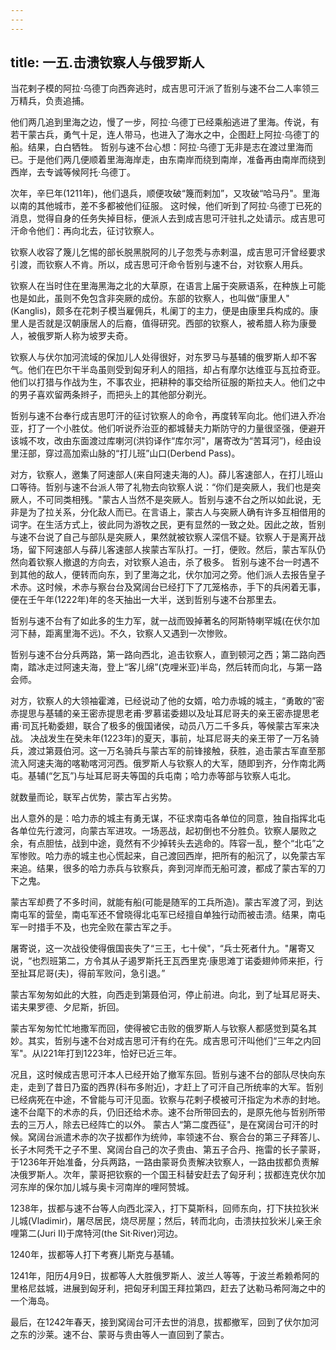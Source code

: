 ```yaml
---
---
---
```

title: 一五.击溃钦察人与俄罗斯人
---



当花剌子模的阿拉·乌德丁向西奔逃时，成吉思可汗派了哲别与速不台二人率领三万精兵，负责追捕。

他们两几追到里海之边，慢了一步，阿拉·乌德丁已经乘船逃进了里海。传说，有若干蒙古兵，勇气十足，连人带马，也进入了海水之中，企图赶上阿拉·乌德丁的船。结果，白白牺牲。 哲别与速不台心想：阿拉·乌德丁无非是志在渡过里海而已。于是他们两几便顺着里海海岸走，由东南岸而绕到南岸，准备再由南岸而绕到西岸，去专诚等候阿托·乌德丁。

次年，辛巳年(1211年)，他们退兵，顺便攻破“篾而剌加”，又攻破“哈马丹"。里海以南的其他城市，差不多都被他们征服。 这时候，他们听到了阿拉·乌德丁已死的消息，觉得自身的任务失掉目标，便派人去到成吉思可汗驻扎之处请示。成吉思可汗命令他们：再向北去，征讨钦察人。

钦察人收容了篾儿乞惕的部长脱黑脱阿的儿子忽秃与赤剌温，成吉思可汗曾经要求引渡，而钦察人不肯。所以，成吉思可汗命令哲别与速不台，对钦察人用兵。

钦察人在当时住在里海黑海之北的大草原，在语言上届于突厥语系，在种族上可能也是如此，虽则不免包含非突厥的成份。东部的钦察人，也叫做“康里人"(Kanglis)，颇多在花刺子模当雇佣兵，札阑丁的主力，便是由康里兵构成的。康里人是否就是汉朝康居人的后裔，值得研究。西部的钦察人，被希腊人称为康曼人，被俄罗斯人称为坡罗夫奇。

钦察人与伏尔加河流域的保加儿人处得很好，对东罗马与基辅的俄罗斯人却不客气。他们在巴尔干半岛虽则受到匈牙利人的阻挡，却占有摩尔达维亚与瓦拉奇亚。他们以打猎与作战为生，不事农业，把耕种的事交给所征服的斯拉夫人。他们之中的男子喜欢留两条辫子，而把头上的其他部分剃光。

哲别与速不台奉行成吉思叮汗的征讨钦察人的命令，再度转军向北。他们进入乔冶亚，打了一个小胜仗。他们听说乔治亚的都城替夫力斯防守的力量很坚强，便避开该城不攻，改由东面渡过库喇河(洪钧译作“库尔河"，屠寄改为“苦耳河”)，经由设里汪部，穿过高加索山脉的“打儿班”山口(Derbend Pass)。

对方，钦察人，邀集了阿速部人(来自阿速夫海的人)。薛儿客速部人，在打儿班山口等待。哲别与速不台派人带了礼物去向钦察人说：“你们是突厥人，我们也是突厥人，不可同类相残。"蒙古人当然不是突厥人。哲别与速不台之所以如此说，无非是为了拉关系，分化敌人而已。在言语上，蒙古人与突厥人确有许多互相借用的词字。在生活方式上，彼此同为游牧之民，更有显然的一致之处。因此之故，哲别与速不台说了自己与部队是突厥人，果然就被钦察人深信不疑。钦察人于是离开战场，留下阿速部人与薛儿客速部人挨蒙古军队打。一打，便败。然后，蒙古军队仍然向着钦察人撤退的方向去，对钦察人追击，杀了极多。 哲别与速不台一时遇不到其他的敌人，便转而向东，到了里海之北，伏尔加河之旁。他们派人去报告皇子术赤。这时候，术赤与察台台及窝阔台已经打下了兀笼格赤，手下的兵闲着无事，便在壬午年(1222年)年的冬天抽出一大半，送到哲别与速不台那里去。

哲别与速不台有了如此多的生力军，就一战而毁掉著名的阿斯特喇罕城(在伏尔加河下赫，距离里海不远)。不久，钦察人又遇到一次惨败。

哲别与速不台分兵两路，第一路向西北，追击钦察人，直到顿河之西；第二路向西南，踏冰走过阿速夫海，登上“客儿绵”(克哩米亚)半岛，然后转而向北，与第一路会师。

对方，钦察人的大领袖霍滩，已经说动了他的女婿，哈力赤城的城主，“勇敢的”密赤提思与基辅的亲王密赤提思老甫·罗慕诺委翅以及址耳尼哥夫的亲王密赤提思老甫·司瓦托勒委翅，联合了极多的俄国诸侯，动员八万二千多兵，等候蒙古军来决战。 决战发生在癸未年(1223年)的夏天，事前，址耳尼哥夫的亲王带了一万名骑兵，渡过第聂伯河。这一万名骑兵与蒙古军的前锋接触，获胜，追击蒙古军直至那流入阿速夫海的喀勒喀河河西。俄罗斯人与钦察人的大军，随即到齐，分作南北两屯。基辅(“乞瓦”)与址耳尼哥夫等国的兵屯南；哈力赤等部与钦察人屯北。

就数量而论，联军占优势，蒙古军占劣势。

出人意外的是：哈力赤的城主有勇无谋，不征求南屯各单位的同意，独自指挥北屯各单位先行渡河，向蒙古军进攻。一场恶战，起初倒也不分胜负。钦察人屡败之余，有点胆怯，战到中途，竟然有不少掉转头去逃命的。阵容一乱，整个“北屯”之军惨败。哈力赤的城主也心慌起来，自己渡回西岸，把所有的船沉了，以免蒙古军来追。结果，很多的哈力赤兵与钦察兵，奔到河岸而无船可渡，都成了蒙古军的刀下之鬼。

蒙古军却费了不多时间，就能有船(可能是随军的工兵所造)。蒙古军渡了河，到达南屯军的营垒，南屯军还不曾晓得北屯军已经擅自单独行动而被击溃。结果，南屯军一时措手不及，也完全败在蒙古军之手。

屠寄说，这一次战役使得俄国丧失了“三王，七十侯"，“兵士死者什九。"屠寄又说，“也烈班第二，方令其从子遏罗斯托王瓦西里克·康思滩丁诺委翅帅师来拒，行至扯耳尼哥(夫)，得前军败问，急引退。”

蒙古军匆匆如此的大胜，向西走到第聂伯河，停止前进。向北，到了址耳尼哥夫、诺夫果罗德、夕尼斯，折回。

蒙古军匆匆忙忙地撒军而回，使得被它击败的俄罗斯人与钦察人都感觉到莫名其妙。其实，哲别与速不台对成吉思可汗有约在先。成吉思可汗叫他们“三年之内回军"。从l221年打到1223年，恰好已近三年。

况且，这时候成吉思可汗本人已经开始了撤军东回。哲别与速不台的部队尽快向东走，走到了昔日乃蛮的西界(科布多附近)，才赶上了可汗自己所统率的大军。哲别已经病死在中途，不曾能与可汗见面。钦察与花剌子模被可汗指定为术赤的封地。速不台麾下的术赤的兵，仍旧还给术赤。速不台所带回去的，是原先他与哲别所带去的三万人，除去已经阵亡的以外。 蒙古人“第二度西征"，是在窝阔台可汗的时候。窝阔台派遣术赤的次子拔都作为统帅，率领速不台、察合台的第三子拜答儿、长子木阿秃干之子不里、窝阔台自己的次子贵由、第五子合丹、拖雷的长子蒙哥，于1236年开始准备，分兵两路，一路由蒙哥负责解决钦察人，一路由拔都负责解决俄罗斯人。次年，蒙哥把钦察的一个国王科替安赶去了匈牙利；拔都连克伏尔加河东岸的保尔加儿城与奥卡河南岸的哩阿赞城。

1238年，拔都与速不台等人向西北深入，打下莫斯科，回师东向，打下扶拉狄米儿城(Vladimir)，屠尽居民，烧尽房屋；然后，转而北向，击溃扶拉狄米儿亲王余哩第二(Juri II)于席特河(the Sit·River)河边。

1240年，拔都等人打下考赛儿斯克与基辅。

1241年，阳历4月9日，拔都等人大胜俄罗斯人、波兰人等等，于波兰希赖希阿的里格尼兹城，进展到匈牙利，把匈牙利国王拜拉第四，赶去了达勒马希阿海之中的一个海岛。

最后，在1242年春天，接到窝阔台可汗去世的消息，拔都撤军，回到了伏尔加河之东的沙莱。速不台、蒙哥与贵由等人一直回到了蒙古。
